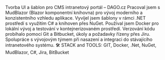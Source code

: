 Tvorba UI a šablon pro CMS intranetový portál – DAGO.cz
Pracoval jsem s MudBlazor (Blazor komponentní knihovna) pro vývoj moderního a konzistentního vzhledu aplikace.
Vyvíjel jsem šablony v rámci .NET prostředí s využitím C# a knihoven přes NuGet.
Používal jsem Docker pro lokální vývoj a testování v kontejnerizovaném prostředí.
Verzování kódu probíhalo pomocí Git a Bitbucket, úkoly a požadavky řízeny přes Jiru.
Spolupráce s vývojovým týmem při nasazení a integraci do stávajícího intranetového systému.
🛠️ STACK and TOOLS:  GIT, Docker, .Net, NuGet, MudBlazor, C#, Jira, BitBucket 